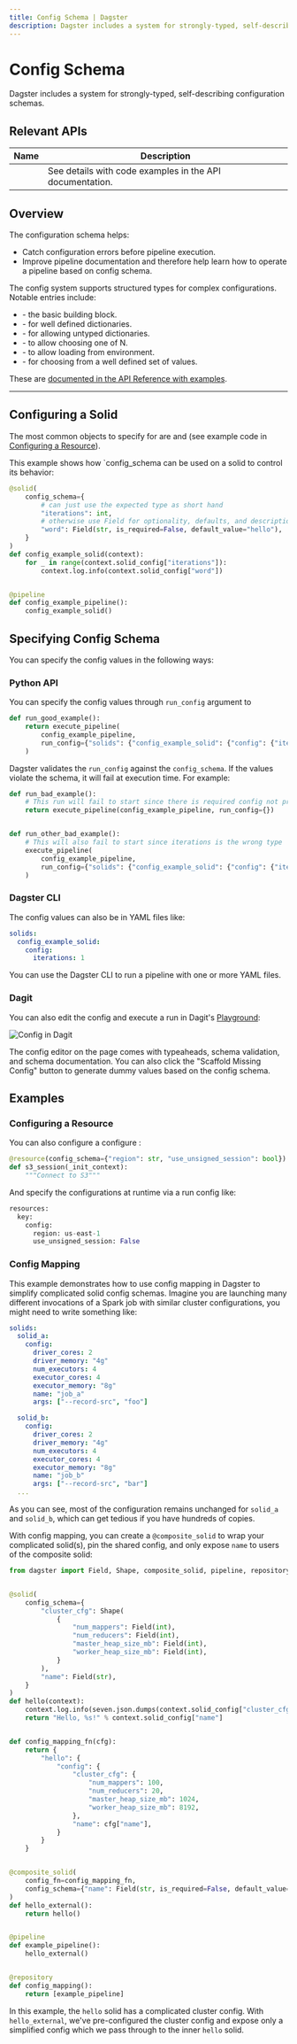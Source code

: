 ```yaml
---
title: Config Schema | Dagster
description: Dagster includes a system for strongly-typed, self-describing configuration schemas.
---
```


# Config Schema

Dagster includes a system for strongly-typed, self-describing configuration schemas.

## Relevant APIs

| Name                                                 | Description                   |
| ---------------------------------------------------- | ----------------------------- |
| <PyObject module="dagster" object="ConfigSchema"  /> | See details with code examples in the API documentation. |

## Overview

The configuration schema helps:

- Catch configuration errors before pipeline execution.
- Improve pipeline documentation and therefore help learn how to operate a pipeline based on config schema.

The config system supports structured types for complex configurations. Notable entries include:

- <PyObject module="dagster" object="Field" /> - the basic building block.
- <PyObject module="dagster" object="Shape" /> - for well defined dictionaries.
- <PyObject module="dagster" object="Permissive" /> - for allowing untyped dictionaries.
- <PyObject module="dagster" object="Selector" /> - to allow choosing one of N.
- <PyObject module="dagster" object="StringSource" /> - to allow loading from environment.
- <PyObject module="dagster" object="Enum" /> - for choosing from a well defined set of values.

These are [documented in the API Reference with examples](/\_apidocs/config).

---

## Configuring a Solid

The most common objects to specify <PyObject module="dagster" object="ConfigSchema" /> for
are <PyObject module="dagster" object="SolidDefinition" /> and <PyObject module="dagster" object="ResourceDefinition" /> (see example code in [Configuring a Resource](#configuring-a-resource)).

This example shows how \`config_schema can be used on a solid to control its behavior:

```python file=/concepts/configuration/example.py startafter=start_solid_config_schema endbefore=end_solid_config_schema
@solid(
    config_schema={
        # can just use the expected type as short hand
        "iterations": int,
        # otherwise use Field for optionality, defaults, and descriptions
        "word": Field(str, is_required=False, default_value="hello"),
    }
)
def config_example_solid(context):
    for _ in range(context.solid_config["iterations"]):
        context.log.info(context.solid_config["word"])


@pipeline
def config_example_pipeline():
    config_example_solid()
```

## Specifying Config Schema

You can specify the config values in the following ways:

### Python API

You can specify the config values through `run_config` argument to <PyObject module="dagster" object="execute_pipeline" />

```python file=/concepts/configuration/example.py startafter=start_solid_config_good endbefore=end_solid_config_good
def run_good_example():
    return execute_pipeline(
        config_example_pipeline,
        run_config={"solids": {"config_example_solid": {"config": {"iterations": 1}}}},
    )
```

Dagster validates the `run_config` against the `config_schema`. If the values violate the schema, it will fail at execution time. For example:

```python file=/concepts/configuration/example.py startafter=start_solid_config_bad endbefore=end_solid_config_bad
def run_bad_example():
    # This run will fail to start since there is required config not provided
    return execute_pipeline(config_example_pipeline, run_config={})


def run_other_bad_example():
    # This will also fail to start since iterations is the wrong type
    execute_pipeline(
        config_example_pipeline,
        run_config={"solids": {"config_example_solid": {"config": {"iterations": "banana"}}}},
    )
```

### Dagster CLI

The config values can also be in YAML files like:

```YAML file=/concepts/configuration/good.yaml
solids:
  config_example_solid:
    config:
      iterations: 1
```

You can use the Dagster CLI <PyObject module="dagster-pipeline-execute" object="--config" displayText="dagster pipeline execute --config" /> to run a pipeline with one or more YAML files.

### Dagit

You can also edit the config and execute a run in Dagit's [Playground](/concepts/dagit/dagit#playground):

![Config in Dagit](/images/concepts/config-dagit.png)

The config editor on the page comes with typeaheads, schema validation, and schema documentation. You can also click the "Scaffold Missing Config" button to generate dummy values based on the config schema.

## Examples

### Configuring a Resource

You can also configure a configure <PyObject module="dagster" object="ResourceDefinition" />:

```python file=/concepts/configuration/configured_example.py startafter=start_solid_marker endbefore=end_solid_marker
@resource(config_schema={"region": str, "use_unsigned_session": bool})
def s3_session(_init_context):
    """Connect to S3"""
```

And specify the configurations at runtime via a run config like:

```python file=/concepts/configuration/configured_example.yaml
resources:
  key:
    config:
      region: us-east-1
      use_unsigned_session: False
```

### Config Mapping

This example demonstrates how to use config mapping in Dagster to simplify complicated solid config schemas. Imagine you are launching many different invocations of a Spark job with similar cluster configurations, you might need to write something like:

```YAML
solids:
  solid_a:
    config:
      driver_cores: 2
      driver_memory: "4g"
      num_executors: 4
      executor_cores: 4
      executor_memory: "8g"
      name: "job_a"
      args: ["--record-src", "foo"]

  solid_b:
    config:
      driver_cores: 2
      driver_memory: "4g"
      num_executors: 4
      executor_cores: 4
      executor_memory: "8g"
      name: "job_b"
      args: ["--record-src", "bar"]
  ...
```

As you can see, most of the configuration remains unchanged for `solid_a` and `solid_b`, which can get tedious if you have hundreds of copies.

With config mapping, you can create a `@composite_solid` to wrap your complicated solid(s), pin the shared config, and only expose `name` to users of the composite solid:

```python file=/concepts/configuration/config_mapping.py
from dagster import Field, Shape, composite_solid, pipeline, repository, seven, solid


@solid(
    config_schema={
        "cluster_cfg": Shape(
            {
                "num_mappers": Field(int),
                "num_reducers": Field(int),
                "master_heap_size_mb": Field(int),
                "worker_heap_size_mb": Field(int),
            }
        ),
        "name": Field(str),
    }
)
def hello(context):
    context.log.info(seven.json.dumps(context.solid_config["cluster_cfg"]))
    return "Hello, %s!" % context.solid_config["name"]


def config_mapping_fn(cfg):
    return {
        "hello": {
            "config": {
                "cluster_cfg": {
                    "num_mappers": 100,
                    "num_reducers": 20,
                    "master_heap_size_mb": 1024,
                    "worker_heap_size_mb": 8192,
                },
                "name": cfg["name"],
            }
        }
    }


@composite_solid(
    config_fn=config_mapping_fn,
    config_schema={"name": Field(str, is_required=False, default_value="Sam")},
)
def hello_external():
    return hello()


@pipeline
def example_pipeline():
    hello_external()


@repository
def config_mapping():
    return [example_pipeline]
```

In this example, the `hello` solid has a complicated cluster config. With `hello_external`, we've pre-configured the cluster config and expose only a simplified config which we pass through to the inner `hello` solid.
